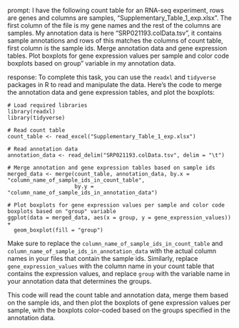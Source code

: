 prompt:
I have the following count table for an RNA-seq experiment, rows are genes and columns are samples, "Supplementary_Table_1_exp.xlsx". The first column of the file is my gene names and the rest of the columns are samples. My annotation data is here  "SRP021193.colData.tsv", it contains sample annotations and rows of this matches the columns of count table, first column is the sample ids. Merge annotation data and gene expression tables. Plot boxplots for gene expression values per sample and color code boxplots based on group" variable in my annotation data.

response:
To complete this task, you can use the `readxl` and `tidyverse` packages in R to read and manipulate the data. Here's the code to merge the annotation data and gene expression tables, and plot the boxplots:

```
# Load required libraries
library(readxl)
library(tidyverse)

# Read count table
count_table <- read_excel("Supplementary_Table_1_exp.xlsx")

# Read annotation data
annotation_data <- read_delim("SRP021193.colData.tsv", delim = "\t")

# Merge annotation and gene expression tables based on sample ids
merged_data <- merge(count_table, annotation_data, by.x = "column_name_of_sample_ids_in_count_table", 
                     by.y = "column_name_of_sample_ids_in_annotation_data")

# Plot boxplots for gene expression values per sample and color code boxplots based on "group" variable
ggplot(data = merged_data, aes(x = group, y = gene_expression_values)) +
  geom_boxplot(fill = "group")
```

Make sure to replace the `column_name_of_sample_ids_in_count_table` and `column_name_of_sample_ids_in_annotation_data` with the actual column names in your files that contain the sample ids. Similarly, replace `gene_expression_values` with the column name in your count table that contains the expression values, and replace `group` with the variable name in your annotation data that determines the groups.

This code will read the count table and annotation data, merge them based on the sample ids, and then plot the boxplots of gene expression values per sample, with the boxplots color-coded based on the groups specified in the annotation data.
